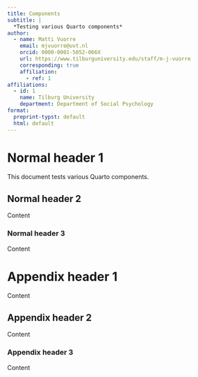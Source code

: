 ```yaml
---
title: Components
subtitle: |
  *Testing various Quarto components*
author:
  - name: Matti Vuorre
    email: mjvuorre@uvt.nl
    orcid: 0000-0001-5052-066X
    url: https://www.tilburguniversity.edu/staff/m-j-vuorre
    corresponding: true
    affiliation:
      - ref: 1
affiliations:
  - id: 1
    name: Tilburg University
    department: Department of Social Psychology
format:
  preprint-typst: default
  html: default
---
```


# Normal header 1

This document tests various Quarto components.

## Normal header 2

Content

### Normal header 3

Content

# Appendix header 1 {.appendix}

Content

## Appendix header 2 {.appendix}

Content

### Appendix header 3 {.appendix}

Content
